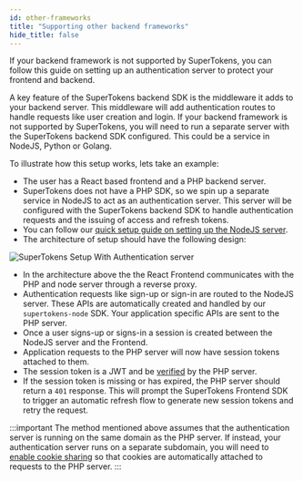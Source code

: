 ```yaml
---
id: other-frameworks
title: "Supporting other backend frameworks"
hide_title: false
---
```


<!-- COPY DOCS -->
<!-- ./thirdpartyemailpassword/other-frameworks.mdx -->

If your backend framework is not supported by SuperTokens, you can follow this guide on setting up an authentication server to protect your frontend and backend.

A key feature of the SuperTokens backend SDK is the middleware it adds to your backend server. This middleware will add authentication routes to handle requests like user creation and login. If your backend framework is not supported by SuperTokens, you will need to run a separate server with the SuperTokens backend SDK configured. This could be a service in NodeJS, Python or Golang.

To illustrate how this setup works, lets take an example:
- The user has a React based frontend and a PHP backend server.
- SuperTokens does not have a PHP SDK, so we spin up a separate service in NodeJS to act as an authentication server. This server will be configured with the SuperTokens backend SDK to handle authentication requests and the issuing of access and refresh tokens.
- You can follow our [quick setup guide on setting up the NodeJS server](./pre-built-ui/setup/backend).
- The architecture of setup should have the following design:

![SuperTokens Setup With Authentication server](/img/other-framework-setup.png)

- In the architecture above the the React Frontend communicates with the PHP and node server through a reverse proxy.
- Authentication requests like sign-up or sign-in are routed to the NodeJS server. These APIs are automatically created and handled by our `supertokens-node` SDK. Your application specific APIs are sent to the PHP server.
- Once a user signs-up or signs-in a session is created between the NodeJS server and the Frontend. 
- Application requests to the PHP server will now have session tokens attached to them.
- The session token is a JWT and be [verified](./common-customizations/sessions/with-jwt/jwt-verification)  by the PHP server.
- If the session token is missing or has expired, the PHP server should return a `401` response. This will prompt the SuperTokens Frontend SDK to trigger an automatic refresh flow to generate new session tokens and retry the request. 


:::important
The method mentioned above assumes that the authentication server is running on the same domain as the PHP server. If instead, your authentication server runs on a separate subdomain, you will need to [enable cookie sharing](./common-customizations/sessions/multiple-api-endpoints) so that cookies are automatically attached to requests to the PHP server.
:::


